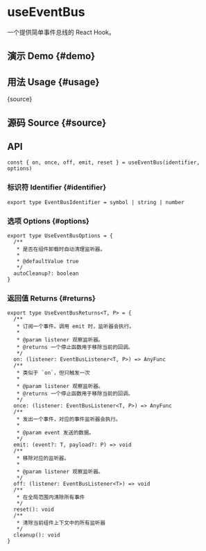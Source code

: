 # useEventBus


<HooksType category="Utilities" />

一个提供简单事件总线的 React Hook。

## 演示 Demo \{#demo}


<App />

## 用法 Usage \{#usage}


<RawCode>{source}</RawCode>

## 源码 Source \{#source}


<Source />

## API

```tsx
const { on, once, off, emit, reset } = useEventBus(identifier, options)
```

### 标识符 Identifier \{#identifier}

```tsx
export type EventBusIdentifier = symbol | string | number
```

### 选项 Options \{#options}

```tsx
export type UseEventBusOptions = {
  /**
   * 是否在组件卸载时自动清理监听器。
   *
   * @defaultValue true
   */
  autoCleanup?: boolean
}
```

### 返回值 Returns \{#returns}

```tsx
export type UseEventBusReturns<T, P> = {
  /**
   * 订阅一个事件。调用 emit 时，监听器会执行。
   *
   * @param listener 观察监听器。
   * @returns 一个停止函数用于移除当前的回调。
   */
  on: (listener: EventBusListener<T, P>) => AnyFunc
  /**
   * 类似于 `on`，但只触发一次
   *
   * @param listener 观察监听器。
   * @returns 一个停止函数用于移除当前的回调。
   */
  once: (listener: EventBusListener<T, P>) => AnyFunc
  /**
   * 发出一个事件，对应的事件监听器会执行。
   *
   * @param event 发送的数据。
   */
  emit: (event?: T, payload?: P) => void
  /**
   * 移除对应的监听器。
   *
   * @param listener 观察监听器。
   */
  off: (listener: EventBusListener<T>) => void
  /**
   * 在全局范围内清除所有事件
   */
  reset(): void
  /**
   * 清除当前组件上下文中的所有监听器
   */
  cleanup(): void
}
```
